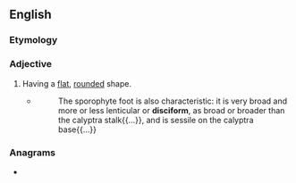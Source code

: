 ==English==

===Etymology===
{{etyl|grc|en}} {{m|grc|δίσκος||disc}} {{suffix||form|lang=en}}

===Adjective===
{{en-adj}}

# {{lb|en|botany}} Having a [[flat]], [[rounded]] shape.
#* {{RQ:Schuster Hepaticae V|5}}
#*: The sporophyte foot is also characteristic: it is very broad and more or less lenticular or '''disciform''', as broad or broader than the calyptra stalk{{...}}, and is sessile on the calyptra base{{...}}

===Anagrams===
* {{anagrams|en|formicids}}